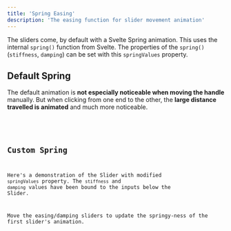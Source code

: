```yaml
---
title: 'Spring Easing'
description: 'The easing function for slider movement animation'
---
```








The sliders come, by default with a Svelte Spring animation. This uses the internal
`spring()` function from Svelte. The properties of the `spring()` (`stiffness`, `damping`)
can be set with this `springValues` property.


## Default Spring

The default animation is **not especially noticeable when moving the handle** manually. But when
clicking from one end to the other, the **large distance travelled is animated** and much
more noticeable.

<Demo name="The default spring" client:visible>
  <DefaultEasing client:visible />
  <Code slot="svelte" code={cleanImport(DefaultEasingRaw)} lang="svelte" />
</Demo>






## Custom Spring

Here's a demonstration of the Slider with modified `springValues` property. 
The `stiffness` and `damping` values have been bound to the inputs below the Slider.

Move the easing/damping sliders to update the springy-ness of the first slider's
animation.

<Demo name="Customised Spring Easing" client:visible>
  <VariableEasing client:visible />
</Demo>

<Demo name="Customised Spring Easing" client:visible>
  <Code slot="svelte" code="<RangeSlider springValues={{ stiffness: 0.15, damping: 0.4 }} />" lang="svelte" />
</Demo>
